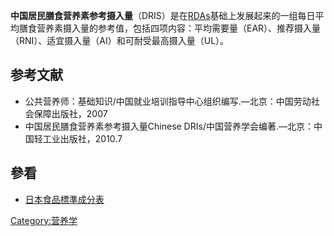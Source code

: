 {{unreferenced|time=2010-11-25T13:53:59+00:00}}
{{Expand|time=2011-02-28}}
'''中国居民膳食营养素参考摄入量'''（DRIS）是在[[RDAs|RDAs]]基础上发展起来的一组每日平均膳食营养素摄入量的参考值，包括四项内容：平均需要量（EAR）、推荐摄入量（RNI）、适宜摄入量（AI）和可耐受最高摄入量（UL）。

==参考文献==
*公共营养师：基础知识/中国就业培训指导中心组织编写.—北京：中国劳动社会保障出版社，2007
*中国居民膳食营养素参考摄入量Chinese DRIs/中国营养学会编著.—北京：中国轻工业出版社，2010.7
==參看==
*[[日本食品標準成分表|日本食品標準成分表]]
[[Category:营养学|Category:营养学]]